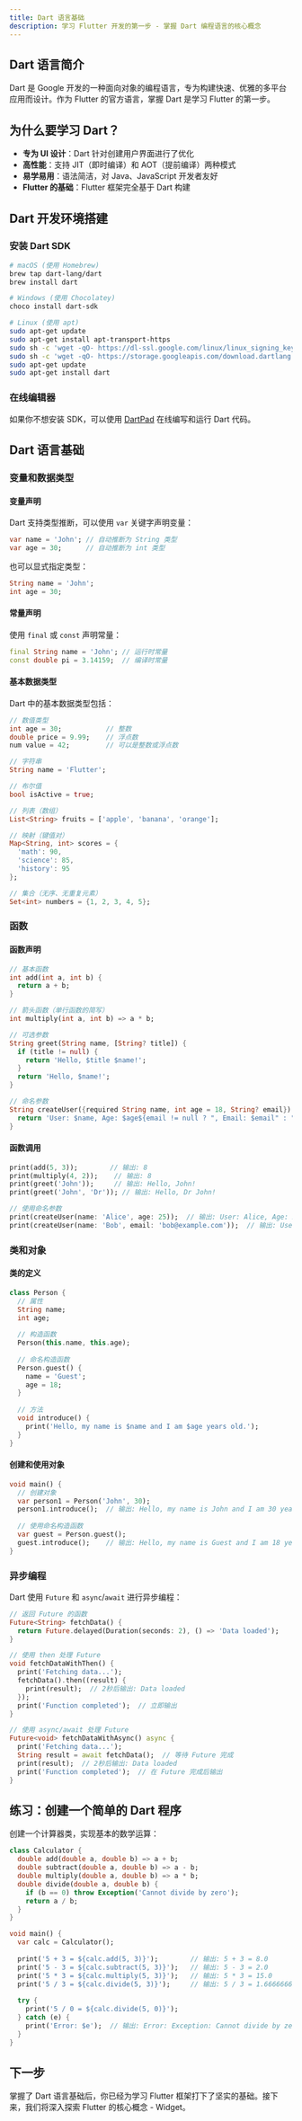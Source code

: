 ```yaml
---
title: Dart 语言基础
description: 学习 Flutter 开发的第一步 - 掌握 Dart 编程语言的核心概念
---
```


## Dart 语言简介

Dart 是 Google 开发的一种面向对象的编程语言，专为构建快速、优雅的多平台应用而设计。作为 Flutter 的官方语言，掌握 Dart 是学习 Flutter 的第一步。

## 为什么要学习 Dart？

- **专为 UI 设计**：Dart 针对创建用户界面进行了优化
- **高性能**：支持 JIT（即时编译）和 AOT（提前编译）两种模式
- **易学易用**：语法简洁，对 Java、JavaScript 开发者友好
- **Flutter 的基础**：Flutter 框架完全基于 Dart 构建

## Dart 开发环境搭建

### 安装 Dart SDK

```bash
# macOS (使用 Homebrew)
brew tap dart-lang/dart
brew install dart

# Windows (使用 Chocolatey)
choco install dart-sdk

# Linux (使用 apt)
sudo apt-get update
sudo apt-get install apt-transport-https
sudo sh -c 'wget -qO- https://dl-ssl.google.com/linux/linux_signing_key.pub | apt-key add -'
sudo sh -c 'wget -qO- https://storage.googleapis.com/download.dartlang.org/linux/debian/dart_stable.list > /etc/apt/sources.list.d/dart_stable.list'
sudo apt-get update
sudo apt-get install dart
```

### 在线编辑器

如果你不想安装 SDK，可以使用 [DartPad](https://dartpad.dev) 在线编写和运行 Dart 代码。

## Dart 语言基础

### 变量和数据类型

#### 变量声明

Dart 支持类型推断，可以使用 `var` 关键字声明变量：

```dart
var name = 'John'; // 自动推断为 String 类型
var age = 30;      // 自动推断为 int 类型
```

也可以显式指定类型：

```dart
String name = 'John';
int age = 30;
```

#### 常量声明

使用 `final` 或 `const` 声明常量：

```dart
final String name = 'John'; // 运行时常量
const double pi = 3.14159;  // 编译时常量
```

#### 基本数据类型

Dart 中的基本数据类型包括：

```dart
// 数值类型
int age = 30;           // 整数
double price = 9.99;    // 浮点数
num value = 42;         // 可以是整数或浮点数

// 字符串
String name = 'Flutter';

// 布尔值
bool isActive = true;

// 列表（数组）
List<String> fruits = ['apple', 'banana', 'orange'];

// 映射（键值对）
Map<String, int> scores = {
  'math': 90,
  'science': 85,
  'history': 95
};

// 集合（无序、无重复元素）
Set<int> numbers = {1, 2, 3, 4, 5};
```

### 函数

#### 函数声明

```dart
// 基本函数
int add(int a, int b) {
  return a + b;
}

// 箭头函数（单行函数的简写）
int multiply(int a, int b) => a * b;

// 可选参数
String greet(String name, [String? title]) {
  if (title != null) {
    return 'Hello, $title $name!';
  }
  return 'Hello, $name!';
}

// 命名参数
String createUser({required String name, int age = 18, String? email}) {
  return 'User: $name, Age: $age${email != null ? ", Email: $email" : ""}';
}
```

#### 函数调用

```dart
print(add(5, 3));        // 输出: 8
print(multiply(4, 2));    // 输出: 8
print(greet('John'));     // 输出: Hello, John!
print(greet('John', 'Dr')); // 输出: Hello, Dr John!

// 使用命名参数
print(createUser(name: 'Alice', age: 25));  // 输出: User: Alice, Age: 25
print(createUser(name: 'Bob', email: 'bob@example.com'));  // 输出: User: Bob, Age: 18, Email: bob@example.com
```

### 类和对象

#### 类的定义

```dart
class Person {
  // 属性
  String name;
  int age;
  
  // 构造函数
  Person(this.name, this.age);
  
  // 命名构造函数
  Person.guest() {
    name = 'Guest';
    age = 18;
  }
  
  // 方法
  void introduce() {
    print('Hello, my name is $name and I am $age years old.');
  }
}
```

#### 创建和使用对象

```dart
void main() {
  // 创建对象
  var person1 = Person('John', 30);
  person1.introduce();  // 输出: Hello, my name is John and I am 30 years old.
  
  // 使用命名构造函数
  var guest = Person.guest();
  guest.introduce();    // 输出: Hello, my name is Guest and I am 18 years old.
}
```

### 异步编程

Dart 使用 `Future` 和 `async`/`await` 进行异步编程：

```dart
// 返回 Future 的函数
Future<String> fetchData() {
  return Future.delayed(Duration(seconds: 2), () => 'Data loaded');
}

// 使用 then 处理 Future
void fetchDataWithThen() {
  print('Fetching data...');
  fetchData().then((result) {
    print(result);  // 2秒后输出: Data loaded
  });
  print('Function completed');  // 立即输出
}

// 使用 async/await 处理 Future
Future<void> fetchDataWithAsync() async {
  print('Fetching data...');
  String result = await fetchData();  // 等待 Future 完成
  print(result);  // 2秒后输出: Data loaded
  print('Function completed');  // 在 Future 完成后输出
}
```

## 练习：创建一个简单的 Dart 程序

创建一个计算器类，实现基本的数学运算：

```dart
class Calculator {
  double add(double a, double b) => a + b;
  double subtract(double a, double b) => a - b;
  double multiply(double a, double b) => a * b;
  double divide(double a, double b) {
    if (b == 0) throw Exception('Cannot divide by zero');
    return a / b;
  }
}

void main() {
  var calc = Calculator();
  
  print('5 + 3 = ${calc.add(5, 3)}');        // 输出: 5 + 3 = 8.0
  print('5 - 3 = ${calc.subtract(5, 3)}');   // 输出: 5 - 3 = 2.0
  print('5 * 3 = ${calc.multiply(5, 3)}');   // 输出: 5 * 3 = 15.0
  print('5 / 3 = ${calc.divide(5, 3)}');     // 输出: 5 / 3 = 1.6666666666666667
  
  try {
    print('5 / 0 = ${calc.divide(5, 0)}');
  } catch (e) {
    print('Error: $e');  // 输出: Error: Exception: Cannot divide by zero
  }
}
```

## 下一步

掌握了 Dart 语言基础后，你已经为学习 Flutter 框架打下了坚实的基础。接下来，我们将深入探索 Flutter 的核心概念 - Widget。